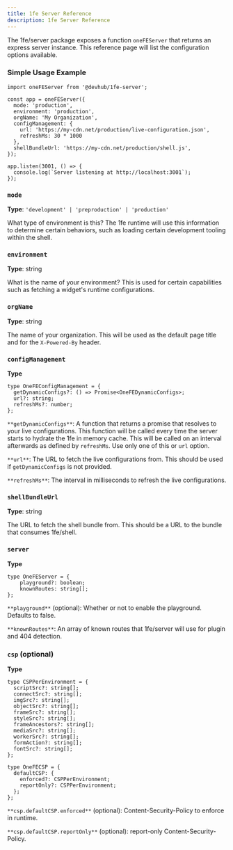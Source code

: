 ```yaml
---
title: 1fe Server Reference
description: 1fe Server Reference
---
```


The 1fe/server package exposes a function `oneFEServer` that returns an express server instance. This reference page will list the configuration options available.

### Simple Usage Example
```tsx
import oneFEServer from '@devhub/1fe-server';

const app = oneFEServer({
  mode: 'production',
  environment: 'production',
  orgName: 'My Organization',
  configManagement: {
    url: 'https://my-cdn.net/production/live-configuration.json',
    refreshMs: 30 * 1000
  },
  shellBundleUrl: 'https://my-cdn.net/production/shell.js',
});

app.listen(3001, () => {
  console.log(`Server listening at http://localhost:3001`);
});
```

### `mode`

**Type**: `'development' | 'preproduction' | 'production'`

What type of environment is this? The 1fe runtime will use this information to determine certain behaviors, such as loading certain development tooling within the shell.

### `environment`

**Type**: string

What is the name of your environment? This is used for certain capabilities such as fetching a widget's runtime configurations.

### `orgName`

**Type**: string

The name of your organization. This will be used as the default page title and for the `X-Powered-By` header.

### `configManagement`

**Type**
```tsx
type OneFEConfigManagement = {
  getDynamicConfigs?: () => Promise<OneFEDynamicConfigs>;
  url?: string;
  refreshMs?: number;
};
```

`**getDynamicConfigs**`: A function that returns a promise that resolves to your live configurations. This function will be called every time the server starts to hydrate the 1fe in memory cache. This will be called on an interval afterwards as defined by `refreshMs`. Use only one of this or `url` option.

`**url**`: The URL to fetch the live configurations from. This should be used if `getDynamicConfigs` is not provided.

`**refreshMs**`: The interval in milliseconds to refresh the live configurations.

### `shellBundleUrl`

**Type**: string

The URL to fetch the shell bundle from. This should be a URL to the bundle that consumes 1fe/shell.

### `server`

**Type**
```tsx
type OneFEServer = {
    playground?: boolean;
    knownRoutes: string[];
};
```

`**playground**` (optional): Whether or not to enable the playground. Defaults to false.

`**knownRoutes**`: An array of known routes that 1fe/server will use for plugin and 404 detection.

### `csp` (optional)

**Type**
```tsx
type CSPPerEnvironment = {
  scriptSrc?: string[];
  connectSrc?: string[];
  imgSrc?: string[];
  objectSrc?: string[];
  frameSrc?: string[];
  styleSrc?: string[];
  frameAncestors?: string[];
  mediaSrc?: string[];
  workerSrc?: string[];
  formAction?: string[];
  fontSrc?: string[];
};

type OneFECSP = {
  defaultCSP: {
    enforced?: CSPPerEnvironment;
    reportOnly?: CSPPerEnvironment;
  };
};
```

`**csp.defaultCSP.enforced**` (optional): Content-Security-Policy to enforce in runtime.

`**csp.defaultCSP.reportOnly**` (optional): report-only Content-Security-Policy.








